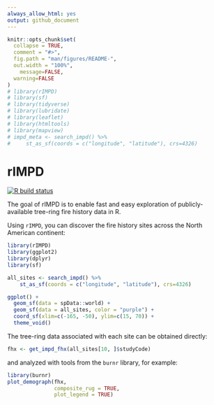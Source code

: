 ```yaml
---
always_allow_html: yes
output: github_document
---
```


<!-- README.md is generated from README.Rmd. Please edit that file -->

```r
knitr::opts_chunk$set(
  collapse = TRUE,
  comment = "#>",
  fig.path = "man/figures/README-",
  out.width = "100%",
    message=FALSE,
  warning=FALSE
)
# library(rIMPD)
# library(sf)
# library(tidyverse)
# library(lubridate)
# library(leaflet)
# library(htmltools)
# library(mapview)
# impd_meta <- search_impd() %>%
#     st_as_sf(coords = c("longitude", "latitude"), crs=4326)
```

# rIMPD

<!-- badges: start -->
[![R build status](https://github.com/chguiterman/rIMPD/workflows/R-CMD-check/badge.svg)](https://github.com/chguiterman/rIMPD/actions)
<!-- badges: end -->

The goal of rIMPD is to enable fast and easy exploration of publicly-available tree-ring fire history data in R. 

Using `rIMPD`, you can discover the fire history sites across the North American continent:
```r
library(rIMPD)
library(ggplot2)
library(dplyr)
library(sf)

all_sites <- search_impd() %>% 
    st_as_sf(coords = c("longitude", "latitude"), crs=4326) 

ggplot() +
  geom_sf(data = spData::world) +
  geom_sf(data = all_sites, color = "purple") +
  coord_sf(xlim=c(-165, -50), ylim=c(15, 70)) +
  theme_void()


```

The tree-ring data associated with each site can be obtained directly:
```r
fhx <- get_impd_fhx(all_sites[10, ]$studyCode)
```

and analyzed with tools from the `burnr` library, for example:

```r
library(burnr)
plot_demograph(fhx, 
               composite_rug = TRUE,
               plot_legend = TRUE)
```

